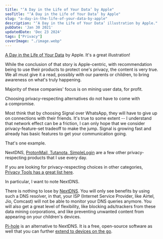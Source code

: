 ```yaml
---
title: "‘A Day in the Life of Your Data’ by Apple"
seoTitle: "‘A Day in the Life of Your Data’ by Apple"
slug: "a-day-in-the-life-of-your-data-by-apple"
description: "‘A Day in the Life of Your Data’ illustration by Apple."
pubDate: 'Jan 30 2021'
updatedDate: 'Dec 23 2024'
tags: ["Privacy"]
coverImage: "./image.webp"
---
```





[A Day in the Life of Your Data](https://www.apple.com/privacy/docs/A_Day_in_the_Life_of_Your_Data.pdf) by Apple. It's a great illustration!

While the conclusion of that story is Apple-centric, with recommendation being to use their products to protect one's privacy, the content is very true. We all must give it a read, possibly with our parents or children, to bring awareness on what's truly happening.

Majority of these companies' focus is on mining user data, for profit.

Choosing privacy-respecting alternatives do not have to come with a compromise.

Most think that by choosing Signal over WhatsApp, they will have to give up on connections with their friends. It's true to some extent -- I understand that network effect can be a friction, I can only hope that we consider privacy-feature-set tradeoff to make the jump. Signal is growing fast and already has basic features to get your communication going.

That's one example.

NextDNS, [ProtonMail, Tutanota, SimpleLogin](https://www.arun.blog/post/of-emails-and-aliases/) are a few other privacy-respecting products that I use every day.

If you are looking for privacy-respecting choices in other categories, [Privacy Tools has a great list here](https://www.privacytools.io/).

In particular, I want to note NextDNS.

There is nothing to lose by [NextDNS](https://www.arun.blog/post/my-network-setup/). You will only see benefits by using such a DNS resolver, in that, your ISP (Internet Service Provider, like Airtel, Jio, Comcast) will not be able to monitor your DNS queries anymore. You will also get a great level of flexibility, like blocking ads/trackers from these data mining corporations, and like preventing unwanted content from appearing on your children's devices.

[Pi-hole](https://pi-hole.net/) is an alternative to NextDNS. It is a free, open-source software as well that you can further [extend to devices on the go](https://docs.pi-hole.net/guides/vpn/wireguard/overview/).

